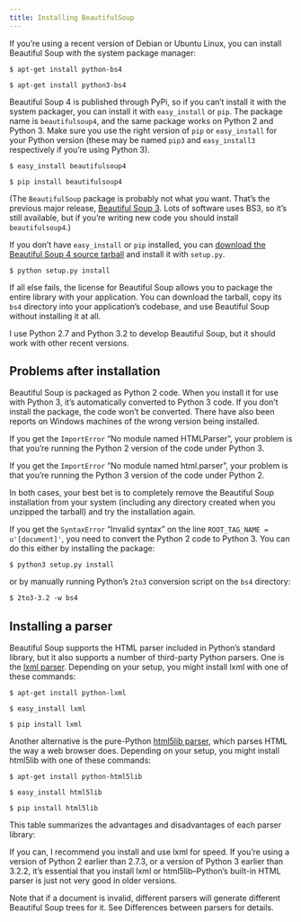 ```yaml
---
title: Installing BeautifulSoup
---
```


If you’re using a recent version of Debian or Ubuntu Linux, you can install Beautiful Soup with the system package manager:



<Tabs>
<TabItem value="pyhton2" label="Python 2">

```shell
$ apt-get install python-bs4
```

</TabItem>
<TabItem value="python3" label="Python 3">

```shell
$ apt-get install python3-bs4
```

</TabItem>
</Tabs>

Beautiful Soup 4 is published through PyPi, so if you can’t install it with the system packager, you can install it with `easy_install` or `pip`. The package name is `beautifulsoup4`, and the same package works on Python 2 and Python 3. Make sure you use the right version of `pip` or `easy_install` for your Python version (these may be named `pip3` and `easy_install3` respectively if you’re using Python 3).

<Tabs>
<TabItem value="easy_install" label="easy install">

```shell
$ easy_install beautifulsoup4
```

</TabItem>
<TabItem value="pip" label="pip">

```shell
$ pip install beautifulsoup4
```

</TabItem>
</Tabs>

(The `BeautifulSoup` package is probably not what you want. That’s the previous major release, [Beautiful Soup 3](https://www.crummy.com/software/BeautifulSoup/bs3/documentation.html). Lots of software uses BS3, so it’s still available, but if you’re writing new code you should install `beautifulsoup4`.)

If you don’t have `easy_install` or `pip` installed, you can [download the Beautiful Soup 4 source tarball](https://www.crummy.com/software/BeautifulSoup/bs4/download/4.0/) and install it with `setup.py`.

```shell
$ python setup.py install
```

If all else fails, the license for Beautiful Soup allows you to package the entire library with your application. You can download the tarball, copy its `bs4` directory into your application’s codebase, and use Beautiful Soup without installing it at all.

I use Python 2.7 and Python 3.2 to develop Beautiful Soup, but it should work with other recent versions.

## Problems after installation

Beautiful Soup is packaged as Python 2 code. When you install it for use with Python 3, it’s automatically converted to Python 3 code. If you don’t install the package, the code won’t be converted. There have also been reports on Windows machines of the wrong version being installed.

If you get the `ImportError` “No module named HTMLParser”, your problem is that you’re running the Python 2 version of the code under Python 3.

If you get the `ImportError` “No module named html.parser”, your problem is that you’re running the Python 3 version of the code under Python 2.

In both cases, your best bet is to completely remove the Beautiful Soup installation from your system (including any directory created when you unzipped the tarball) and try the installation again.

If you get the `SyntaxError` “Invalid syntax” on the line `ROOT_TAG_NAME = u'[document]'`, you need to convert the Python 2 code to Python 3. You can do this either by installing the package:

```shell
$ python3 setup.py install
```

or by manually running Python’s `2to3` conversion script on the `bs4` directory:

```txt
$ 2to3-3.2 -w bs4
```

## Installing a parser

Beautiful Soup supports the HTML parser included in Python’s standard library, but it also supports a number of third-party Python parsers. One is the [lxml parser](https://lxml.de/). Depending on your setup, you might install lxml with one of these commands:

<Tabs>
<TabItem value="apt-get" label="apt-get">

```shell
$ apt-get install python-lxml
```

</TabItem>
<TabItem value="easy_install" label="easy install">

```shell
$ easy_install lxml
```

</TabItem>
<TabItem value="pip" label="pip">

```shell
$ pip install lxml
```

</TabItem>
</Tabs>



Another alternative is the pure-Python [html5lib parser](https://github.com/html5lib/), which parses HTML the way a web browser does. Depending on your setup, you might install html5lib with one of these commands:

<Tabs>
<TabItem value="apt-get" label="apt-get">

```shell
$ apt-get install python-html5lib
```

</TabItem>
<TabItem value="easy_install" label="easy install">

```shell
$ easy_install html5lib
```

</TabItem>
<TabItem value="pip" label="pip">

```shell
$ pip install html5lib
```

</TabItem>
</Tabs>

This table summarizes the advantages and disadvantages of each parser library:




If you can, I recommend you install and use lxml for speed. If you’re using a version of Python 2 earlier than 2.7.3, or a version of Python 3 earlier than 3.2.2, it’s essential that you install lxml or html5lib–Python’s built-in HTML parser is just not very good in older versions.

Note that if a document is invalid, different parsers will generate different Beautiful Soup trees for it. See Differences between parsers for details.